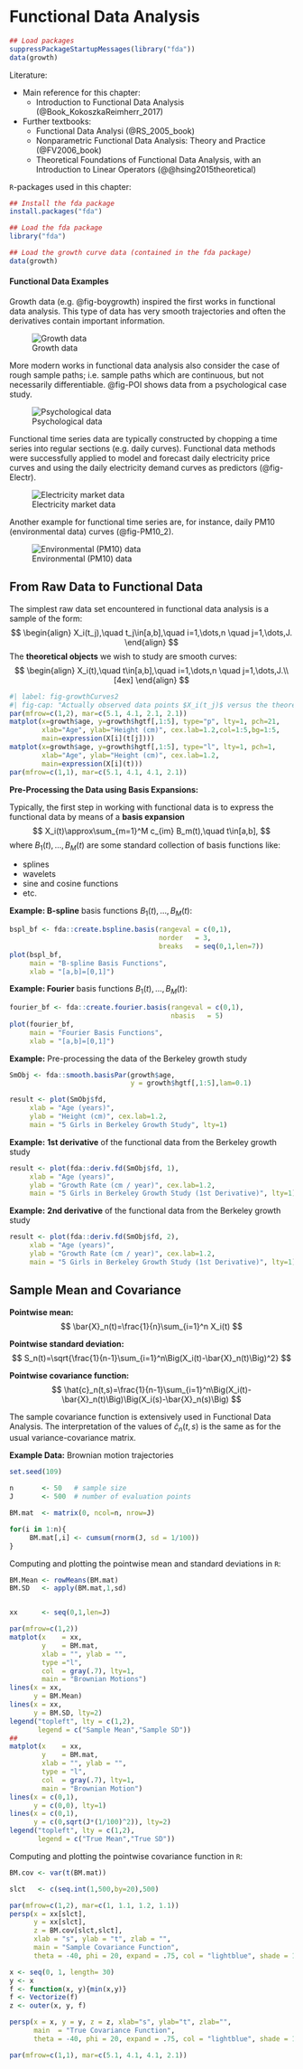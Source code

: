 # Functional Data Analysis


```r
## Load packages
suppressPackageStartupMessages(library("fda"))
data(growth)
```


Literature: 

* Main reference for this chapter: 
   * Introduction to Functional Data Analysis (@Book_KokoszkaReimherr_2017)
* Further textbooks: 
   * Functional Data Analysi (@RS_2005_book)
   * Nonparametric Functional Data Analysis: Theory and Practice (@FV2006_book)
   * Theoretical Foundations of Functional Data Analysis, with an Introduction to Linear Operators (@@hsing2015theoretical) 

`R`-packages used in this chapter: 
```r
## Install the fda package
install.packages("fda")

## Load the fda package
library("fda")

## Load the growth curve data (contained in the fda package)
data(growth)
```

#### Functional Data Examples {-}

Growth data (e.g. @fig-boygrowth) inspired the first works in functional data analysis. This type of data has very smooth trajectories and often the derivatives contain important information.

![Growth data](/images/boygrowth.png){#fig-boygrowth}


More modern works in functional data analysis also consider the case of rough sample paths; i.e. sample paths which are continuous, but not necessarily differentiable. @fig-POI shows data from a psychological case study. 

![Psychological data](/images/Fig_POI.png){#fig-POI}


Functional time series data are typically constructed by chopping a time series into regular sections (e.g. daily curves). Functional data methods were successfully applied to model and forecast daily electricity price curves and using the daily electricity demand curves as predictors (@fig-Electr).

![Electricity market data](/images/Fig_Electr.png){#fig-Electr}


Another example for functional time series are, for instance, daily PM10 (environmental data) curves (@fig-PM10_2).

![Environmental (PM10) data](/images/Fig_PM10_2.png){#fig-PM10_2}



## From Raw Data to Functional Data

The simplest raw data set encountered in functional data analysis is a sample of the form:
$$
\begin{align}
X_i(t_j),\quad t_j\in[a,b],\quad i=1,\dots,n \quad j=1,\dots,J.
\end{align}
$$
The **theoretical objects** we wish to study are smooth curves:
$$
\begin{align}
X_i(t),\quad t\in[a,b],\quad i=1,\dots,n \quad j=1,\dots,J.\\[4ex]
\end{align}
$$

```r
#| label: fig-growthCurves2
#| fig-cap: "Actually observed data points $X_i(t_j)$ versus the theoretical objects $X(t).$"
par(mfrow=c(1,2), mar=c(5.1, 4.1, 2.1, 2.1))
matplot(x=growth$age, y=growth$hgtf[,1:5], type="p", lty=1, pch=21, 
        xlab="Age", ylab="Height (cm)", cex.lab=1.2,col=1:5,bg=1:5,
        main=expression(X[i](t[j])))
matplot(x=growth$age, y=growth$hgtf[,1:5], type="l", lty=1, pch=1, 
        xlab="Age", ylab="Height (cm)", cex.lab=1.2,
        main=expression(X[i](t)))
par(mfrow=c(1,1), mar=c(5.1, 4.1, 4.1, 2.1))
```


**Pre-Processing the Data using Basis Expansions:**

Typically, the first step in working with functional data is
to express the functional data by means of a **basis expansion**
$$
X_i(t)\approx\sum_{m=1}^M c_{im} B_m(t),\quad t\in[a,b],
$$
where $B_1(t),\dots,B_M(t)$ are some standard collection of basis functions like: 

- splines
- wavelets
- sine and cosine functions
- etc.


**Example: B-spline** basis functions $B_1(t),\dots,B_M(t)$:

```r
bspl_bf <- fda::create.bspline.basis(rangeval = c(0,1), 
                                     norder   = 3, 
                                     breaks   = seq(0,1,len=7))
plot(bspl_bf, 
     main = "B-spline Basis Functions", 
     xlab = "[a,b]=[0,1]")
```


**Example: Fourier** basis functions $B_1(t),\dots,B_M(t)$:

```r
fourier_bf <- fda::create.fourier.basis(rangeval = c(0,1), 
                                        nbasis   = 5)
plot(fourier_bf, 
     main = "Fourier Basis Functions", 
     xlab = "[a,b]=[0,1]")
```



**Example:** Pre-processing the data of the Berkeley growth study 
```r
SmObj <- fda::smooth.basisPar(growth$age, 
                              y = growth$hgtf[,1:5],lam=0.1)

result <- plot(SmObj$fd, 
     xlab = "Age (years)", 
     ylab = "Height (cm)", cex.lab=1.2,
     main = "5 Girls in Berkeley Growth Study", lty=1)
```


**Example:** **1st derivative** of the functional data from the Berkeley growth study 
```r
result <- plot(fda::deriv.fd(SmObj$fd, 1), 
     xlab = "Age (years)", 
     ylab = "Growth Rate (cm / year)", cex.lab=1.2,
     main = "5 Girls in Berkeley Growth Study (1st Derivative)", lty=1)
```

**Example:** **2nd derivative** of the functional data from the Berkeley growth study 
```r
result <- plot(fda::deriv.fd(SmObj$fd, 2), 
     xlab = "Age (years)", 
     ylab = "Growth Rate (cm / year)", cex.lab=1.2,
     main = "5 Girls in Berkeley Growth Study (1st Derivative)", lty=1)
```


## Sample Mean and Covariance

**Pointwise mean:**
$$
\bar{X}_n(t)=\frac{1}{n}\sum_{i=1}^n X_i(t)
$$

**Pointwise standard deviation:**
$$
S_n(t)=\sqrt{\frac{1}{n-1}\sum_{i=1}^n\Big(X_i(t)-\bar{X}_n(t)\Big)^2}
$$

**Pointwise covariance function:** 
$$
\hat{c}_n(t,s)=\frac{1}{n-1}\sum_{i=1}^n\Big(X_i(t)-\bar{X}_n(t)\Big)\Big(X_i(s)-\bar{X}_n(s)\Big)
$$

The sample covariance function is extensively used in Functional Data Analysis. The interpretation of the values of $\hat{c}_n(t,s)$ is the same as for the usual variance-covariance matrix. 


**Example Data:** Brownian motion trajectories 
```r
set.seed(109)

n       <- 50   # sample size
J       <- 500  # number of evaluation points

BM.mat  <- matrix(0, ncol=n, nrow=J)

for(i in 1:n){
     BM.mat[,i] <- cumsum(rnorm(J, sd = 1/100))
}
```

Computing and plotting the pointwise mean and standard deviations in `R`:

```r

BM.Mean <- rowMeans(BM.mat)
BM.SD   <- apply(BM.mat,1,sd)


xx      <- seq(0,1,len=J) 

par(mfrow=c(1,2))
matplot(x    = xx, 
        y    = BM.mat, 
        xlab = "", ylab = "", 
        type ="l", 
        col  = gray(.7), lty=1, 
        main = "Brownian Motions")
lines(x = xx, 
      y = BM.Mean)
lines(x = xx, 
      y = BM.SD, lty=2)
legend("topleft", lty = c(1,2), 
       legend = c("Sample Mean","Sample SD"))
##
matplot(x    = xx, 
        y    = BM.mat, 
        xlab = "", ylab = "", 
        type = "l", 
        col  = gray(.7), lty=1, 
        main = "Brownian Motion")
lines(x = c(0,1), 
      y = c(0,0), lty=1)
lines(x = c(0,1), 
      y = c(0,sqrt(J*(1/100)^2)), lty=2)
legend("topleft", lty = c(1,2), 
       legend = c("True Mean","True SD"))
```


Computing and plotting the pointwise covariance function in `R`:


```r
BM.cov <- var(t(BM.mat))

slct   <- c(seq.int(1,500,by=20),500)

par(mfrow=c(1,2), mar=c(1, 1.1, 1.2, 1.1))
persp(x = xx[slct], 
      y = xx[slct], 
      z = BM.cov[slct,slct], 
      xlab = "s", ylab = "t", zlab = "", 
      main = "Sample Covariance Function",
      theta = -40, phi = 20, expand = .75, col = "lightblue", shade = 1.05)

x <- seq(0, 1, length= 30)
y <- x
f <- function(x, y){min(x,y)}
f <- Vectorize(f)
z <- outer(x, y, f)

persp(x = x, y = y, z = z, xlab="s", ylab="t", zlab="",
      main  = "True Covariance Function",
      theta = -40, phi = 20, expand = .75, col = "lightblue", shade = 1.05)
```


```r
par(mfrow=c(1,1), mar=c(5.1, 4.1, 4.1, 2.1))
```